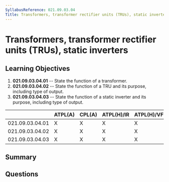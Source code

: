 ```yaml
---
SyllabusReference: 021.09.03.04
Title: Transformers, transformer rectifier units (TRUs), static inverters
---
```


# Transformers, transformer rectifier units (TRUs), static inverters

## Learning Objectives

1. **021.09.03.04.01** -- State the function of a transformer.
2. **021.09.03.04.02** -- State the function of a TRU and its purpose, including
   type of output.
3. **021.09.03.04.03** -- State the function of a static inverter and its
   purpose, including type of output.

|                 | ATPL(A) | CPL(A) | ATPL(H)/IR | ATPL(H)/VFR | CPL(H) | IR  | CBIR(A) |
| --------------- | ------- | ------ | ---------- | ----------- | ------ | --- | ------- |
| 021.09.03.04.01 | X       | X      | X          | X           | X      |     |         |
| 021.09.03.04.02 | X       | X      | X          | X           | X      |     |         |
| 021.09.03.04.03 | X       | X      | X          | X           | X      |     |         |

## Summary

## Questions
